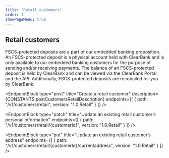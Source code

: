 ```yaml
---
title: "Retail customers"
order: 1
showPageMenu: true
---
```



## Retail customers

FSCS-protected deposits are a part of our embedded banking proposition. An FSCS-protected deposit is a physical account held with ClearBank and is only available to our embedded banking customers for the purpose of sending and/or receiving payments. The balance of an FSCS-protected deposit is held by ClearBank and can be viewed via the ClearBank Portal and the API. Additionally, FSCS-protected deposits are reconciled for you by ClearBank.

<EndpointBlock
  type="post"
  title="Create a retail customer"
  description={CONSTANTS.postCustomersRetailDescription}
  endpoints={[
    {
      path: "/v1/customers/retail",
      version: "1.0.Retail"
    }
  ]}
/>

<EndpointBlock
  type="patch"
  title="Update an existing retail customer’s personal information"
  endpoints={[
    {
      path: "/v1/customers/retail/{customerId}",
      version: "1.0.Retail"
    }
  ]}
/>

<EndpointBlock
  type="put"
  title="Update an existing retail customer’s address"
  endpoints={[
    {
      path: "/v1/customers/retail/{customerId}/currentaddress",
      version: "1.0.Retail"
    }
  ]}
/>